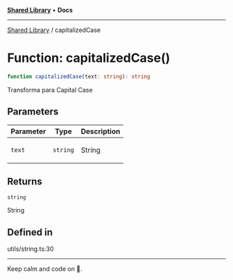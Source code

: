 
<Meta title="Libs/Shared/functions/capitalizedCase" />



[**Shared Library**](/?path=/docs/libs-shared-overview--page) • **Docs**

***

[Shared Library](/?path=/docs/libs-shared-overview--page) / capitalizedCase

# Function: capitalizedCase()

```ts
function capitalizedCase(text: string): string
```

Transforma para Capital Case

## Parameters

<table>
<thead>
<tr>
<th>Parameter</th>
<th>Type</th>
<th>Description</th>
</tr>
</thead>
<tbody>
<tr>
<td>

`text`

</td>
<td>

`string`

</td>
<td>

String

</td>
</tr>
</tbody>
</table>

## Returns

`string`

String

## Defined in

utils/string.ts:30


***

Keep calm and code on 🤘.
